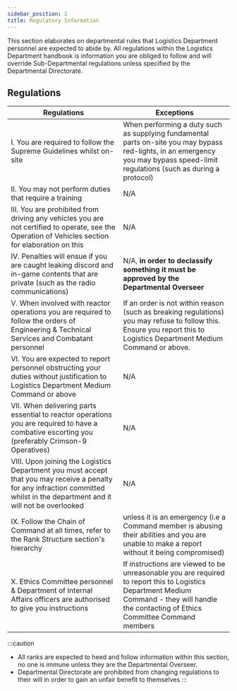 ```yaml
---
sidebar_position: 2
title: Regulatory Information
---
```


This section elaborates on departmental rules that Logistics Department personnel are expected to abide by. All regulations within the Logistics Department handbook is information you are obliged to follow and will override Sub-Departmental regulations unless specified by the Departmental Directorate. 


## Regulations
| Regulations | Exceptions |
| ----------- | ---------- |
| I. You are required to follow the Supreme Guidelines whilst on-site | When performing a duty such as supplying fundamental parts on-site you may bypass red-lights, in an emergency you may bypass speed-limit regulations (such as during a protocol) |
| II. You may not perform duties that require a training | N/A |
| III. You are prohibited from driving any vehicles you are not certified to operate, see the Operation of Vehicles section for elaboration on this | N/A |
| IV. Penalties will ensue if you are caught leaking discord and in-game contents that are private (such as the radio communications) | N/A, **in order to declassify something it must be approved by the Departmental Overseer** |
| V. When involved with reactor operations you are required to follow the orders of Engineering & Technical Services and Combatant personnel | If an order is not within reason (such as breaking regulations) you may refuse to follow this. Ensure you report this to Logistics Department Medium Command or above. |
| VI. You are expected to report personnel obstructing your duties without justification to Logistics Department Medium Command or above | N/A |
| VII. When delivering parts essential to reactor operations you are required to have a combative escorting you (preferably Crimson-9 Operatives) | N/A |
| VIII. Upon joining the Logistics Department you must accept that you may receive a penalty for any infraction committed whilst in the department and it will not be overlooked | N/A |
| IX. Follow the Chain of Command at all times, refer to the Rank Structure section's hierarchy | unless it is an emergency (i.e a Command member is abusing their abilities and you are unable to make a report without it being compromised) |
| X. Ethics Committee personnel & Department of Internal Affairs officers are authorised to give you instructions | If instructions are viewed to be unreasonable you are required to report this to Logistics Department Medium Command - they will handle the contacting of Ethics Committee Command members |


:::caution
- All ranks are expected to heed and follow information within this section, no one is immune unless they are the Departmental Overseer.
- Departmental Directorate are prohibited from changing regulations to their will in order to gain an unfair benefit to themselves
:::